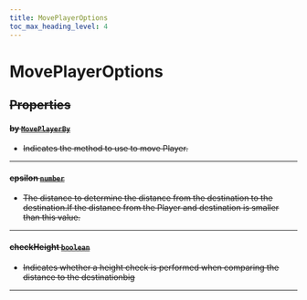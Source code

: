 ```yaml
---
title: MovePlayerOptions
toc_max_heading_level: 4
---
```


# MovePlayerOptions <s generated />

## Properties <s generated />

#### by [`MovePlayerBy`](../enums/move-player-by) <s generated />

- Indicates the method to use to move Player.

<hr class="solid" /> <s generated />

#### epsilon [`number`](https://developer.mozilla.org/en-US/docs/Web/JavaScript/Reference/Global_Objects/Number) <s generated />

- The distance to determine the distance from the destination to the destination.If the distance from the Player and destination is smaller than this value.

<hr class="solid" /> <s generated />

#### checkHeight [`boolean`](https://developer.mozilla.org/en-US/docs/Web/JavaScript/Reference/Global_Objects/Boolean) <s generated />

- Indicates whether a height check is performed when comparing the distance to the destinationbig

<hr class="solid" /> <s generated />
